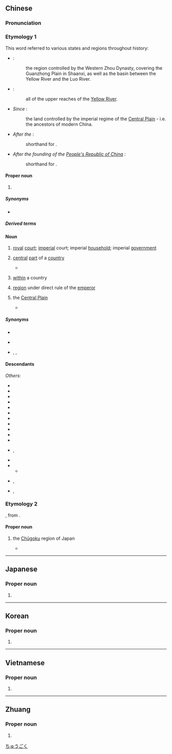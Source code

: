 ==Chinese==
{{zh-forms|s=中国|lit=middle country; central country}}
{{zh-wp|zh|yue|lzh|gan|hak:Chûng-koet|cdo:Dṳ̆ng-guók|nan:Tiong-kok|wuu}}

===Pronunciation===
{{zh-pron
|m=Zhōngguó
|ma=Zh-zhongguo.ogg
|m-s=Zong1gue2
|dg=Җун1гуй2/Җун1гуә2
|c=zung1 gwok3
|c-t=zuung1 gok2
|h=pfs=Chûng-koet;gd=zung1 guêd5
|g=zung1 guet6
|j=zung1 gueh4
|mb=Dô̤ng-gŏ
|md=Dṳ̆ng-guók
|mda=Cdo Dṳ̆ng-guók.ogg
|mn=Tiong-kok
|mn-t=dong1 gog4
|w=1tson koq
|x=zhong1 gue6
|mc=1
|oc=1
|cat=pn,n
}}

===Etymology 1===
This word referred to various states and regions throughout history:
* ''{{w|Western Zhou Dynasty}}'' {{defdate|1046–771 {{BCE}}}}:
*: the region controlled by the Western Zhou Dynasty, covering the Guanzhong Plain in Shaanxi, as well as the basin between the Yellow River and the Luo River.
* ''{{w|Eastern Zhou Dynasty}}'' {{defdate|770–221 {{BCE}}}}:
*: all of the upper reaches of the [[Yellow River]].
* ''Since {{w|Qin Dynasty}}'' {{defdate|221 {{BCE}}–1911 {{CE}}}}:
*: the land controlled by the imperial regime of the [[w:Zhongyuan|Central Plain]] - i.e. the ancestors of modern China.
* ''After the {{w|Xinhai Revolution}}'' {{defdate|1911 {{CE}}}}:
*: shorthand for {{zh-l|中華民國}}.
* ''After the founding of the [[People's Republic of China]]'' {{defdate|1949 {{CE}}}}:
*: shorthand for {{zh-l|中華人民共和國}}.

====Proper noun====
{{zh-proper noun}}

# {{place|zh|t=China|country|continent/Asia}}
#: {{zh-x|中國 的 首都{dū} 是 ^北京 。|The capital of '''China''' is Beijing.}}
#: {{zh-x|他 現在 在 ^中國 旅行。|He's travelling around '''China''' right now.}}
#: {{zh-x|你 喜歡 ^中國 文學 嗎？|Do you like '''Chinese''' literature?|M-TW}}
#: {{zh-x|^中國 和平.崛起|'''China''''s peaceful rise}}
#: {{zh-x|^中國 社會科學院|the '''Chinese''' Academy of Social Sciences}}
#: {{zh-x|^中國 典籍 英譯|English translations of '''Chinese''' classics}}

=====Synonyms=====
* {{sense|China}}
{{zh-syn-saurus|中國}}

=====Derived terms=====
{{zh-der|fold=1|中國本土|中國城|中國大陸|中國風|中國工農紅軍|中國海|中國話|中國化|中國畫|中國結|中國內地|中國人民解放軍|中國人|中國式|中國通|中國圖|中國學|中國銀行|中國語|中國中心主義|中國字|中國科大|舊中國|新中國|中國之春|中國超新星|中國大百科全書|中國時報|中國菜|中國科學院|中國電視公司|中國文字|中國文化大學|赤色中國|蘇俄在中國|自由中國|中媒|中國特色|傷害中國人民的感情|中國共產黨}}

====Noun====
{{zh-noun}}

# {{lb|zh|Classical}} [[royal]] [[court]]; [[imperial]] court; imperial [[household]]; imperial [[government]]
# {{lb|zh|Classical}} [[central]] [[part]] of a [[country]] {{gl|historically, commonly known as the [[capital city]] or the [[main]] [[region]], where an [[emperor]] or other [[ruler]] [[reside]]s}}
#* {{zh-x|我 欲 中國 而 授 ^孟子 室。|I wish to give Mencius a house, somewhere in the middle of the kingdom.|ref=Mencius-L}}
# {{lb|zh|Classical}} [[within]] a country
# {{lb|zh|Classical}} [[region]] under direct rule of the [[emperor]]
# {{lb|zh|Classical}} the [[Central Plain]] {{gl|area on the lower reaches of the Yellow River which formed the cradle of Chinese civilization}}
#* {{zh-x|莅 中國 而 撫 四夷|to rule over the Central Plain and pacify the neighbouring foreign peoples|ref=Mencius}}

=====Synonyms=====
* {{s|royal court}}
{{zh-syn-saurus|朝廷}}
* {{s|central part of a country}} {{q|archaic}} {{zh-l|國中}}
* {{s|the Central Plain}} {{zh-l|中土}}, {{zh-l|中原}}, {{zh-l|中州}}

====Descendants====
{{CJKV||j=中%国|^ちゅう%ごく|^중국|Trung Quốc}}
''Others'':
* {{desc|bor=1|pcc|Zungyguef}}
* {{desc|cal=1|en|Middle Kingdom}}
* {{desc|cal=1|fi|Keskustan valtakunta}}
* {{desc|cal=1|fr|Empire du Milieu}}
* {{desc|cal=1|de|Reich der Mitte}}
* {{desc|bor=1|lic|Dongxgok}}
* {{desc|bor=1|id|Tiongkok}}
* {{desc|bor=1|kk|Жұңго}}
* {{desc|bor=1|khb|ᦷᦋᧂᧈᦷᦅᧉ}}
* {{desc|cal=1|mnc|ᡩᡠᠯᡳᠮᠪᠠᡳ ᡤᡠᡵᡠᠨ}}
* {{desc|cal=1|mn|ᠳᠤᠮᠳᠠᠳᠤ ᠤᠯᠤᠰ}}
* {{desc|cal=1|pt|Reino Médio}}, {{l|pt|Reino do Meio}} {{q|calque}}
* {{desc|bor=1|ii|ꍏꇩ}}
* {{desc|bor=1|bo|ཀྲུང་གོ}}
** {{desc|dz|ཀྲུང་ཀོ}}
* {{desc|bor=1|ug|جۇڭگو}}, {{l|ug|Җуңго}} {{i|Cyrillic}}
* {{desc|bor=1|za|Cunghgoz}}, {{l|za|Cungguek}}

===Etymology 2===
{{obor|zh|ja|-}} {{ja-r|中%国|^ちゅう%ごく}}, from {{der|zh|ltc|-}} {{ltc-l|中國|the central part of a country|id=1}}.

====Proper noun====
{{zh-proper noun}}

# {{zh-div|地方|地區}} the [[Chūgoku]] region of Japan
#* {{zh-x|這裡 的 '''^中國''' 是 指 ^日本 的 '''^中國.^地方'''，即 指 ^本州 西部 的 ^岡山、^廣島、^山口、^島根、^鳥取 5 縣。|Here, {{l|zh||中國}} refers to the Chūgoku region of Japan, or the five prefectures of Okayama, Hiroshima, Yamaguchi, Shimane, and Tottori that lay in the western region of Honshū.|ref='''2004''', {{l|zh||于沛}}, {{l|zh||中国社会科学院世界历史研究所学术论文集（1964-2004）：古代中世纪卷}}[https://books.google.com/books?id=A3NsAAAAIAAJ&q=%E4%B8%AD%E5%9C%8B%E5%9C%B0%E6%96%B9+%E4%B9%9D%E5%B7%9E+%E6%97%A5%E6%9C%AC&ved=0ahUKEwisqLmq0eHTAhVT62MKHWsqDAo4WhDoAQhWMAg]}}

{{zh-cat|China}}

----

==Japanese==
{{ja-kanjitab|ちゅう|こく|k2=ごく|r=y|yomi=on}}

===Proper noun===
{{ja-pos|ちゅうごく|shin=中国|proper}}

# {{ja-kyujitai spelling of|中国||[[China]]}}

[[Category:ja:Countries|ちゅうごく]]

----

==Korean==
{{ko-hanjatab}}

===Proper noun===
{{ko-propn|hangeul=중국}}

# {{hanja form of|중국|China}}

----

==Vietnamese==
{{vi-hantutab}}

===Proper noun===
{{vi-proper noun|sc=Hani}}

# {{han tu form of|Trung Quốc|[[China]]}}

{{cln|vi|proper nouns}}

----

==Zhuang==

===Proper noun===
{{za-head|proper noun}}

# {{za-sawndip form of|Cunghgoz}}